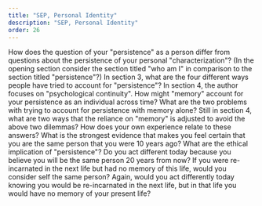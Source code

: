 ```yaml
---
title: "SEP, Personal Identity"
description: "SEP, Personal Identity"
order: 26
---
```


<QuestionBlock type="reading-content">
<Question level={1}>How does the question of your "persistence" as a person differ from questions
about the persistence of your personal "characterization"?</Question>
<Question level={2}>(In the opening section consider the section titled "who am I" in
comparison to the section titled "persistence"?)</Question>
</QuestionBlock>
<QuestionBlock type="reading-content">
<Question level={1}>In section 3, what are the four different ways people have tried to account for
"persistence"?</Question>
</QuestionBlock>
<QuestionBlock type="reading-content">
<Question level={1}>In section 4, the author focuses on "psychological continuity".</Question>
<Question level={2}>How might "memory" account for your persistence as an individual across time?</Question>
<Question level={2}>What are the two problems with trying to account for persistence with memory alone?</Question>
</QuestionBlock>
<QuestionBlock type="reading-content">
<Question level={1}>Still in section 4, what are two ways that the reliance on "memory" is adjusted to avoid the above two dilemmas?</Question>
</QuestionBlock>
<QuestionBlock type="reading-discussion">
<Question level={1}>How does your own experience relate to these answers? What is the strongest evidence that makes you feel certain that you are the same person that you were 10 years ago?</Question>
</QuestionBlock>
<QuestionBlock type="reading-content">
<Question level={1}>What are the ethical implication of "persistence"? Do you act different today because you believe you will be the same person 20 years from now?</Question>
</QuestionBlock>
<QuestionBlock type="reading-content">
<Question level={1}>If you were re-incarnated in the next life but had no memory of this life, would you consider self the same person?</Question>
</QuestionBlock>
<QuestionBlock type="reading-content">
<Question level={1}>Again, would you act differently today knowing you would be re-incarnated in the next life, but in that life you would have no memory of your present life?</Question>
</QuestionBlock>